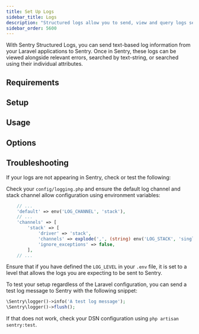 ```yaml
---
title: Set Up Logs
sidebar_title: Logs
description: "Structured logs allow you to send, view and query logs sent from your Laravel applications within Sentry."
sidebar_order: 5600
---
```



With Sentry Structured Logs, you can send text-based log information from your Laravel applications to Sentry. Once in Sentry, these logs can be viewed alongside relevant errors, searched by text-string, or searched using their individual attributes.

## Requirements

<PlatformContent includePath="logs/requirements" />

## Setup

<PlatformContent includePath="logs/setup" />

## Usage

<PlatformContent includePath="logs/usage" />

## Options

<PlatformContent includePath="logs/options" />

## Troubleshooting

If your logs are not appearing in Sentry, check or test the following:

Check your `config/logging.php` and ensure the default log channel and stack channel allow configuration using environment variables:

```php {filename:config/logging.php}
    // ...
    'default' => env('LOG_CHANNEL', 'stack'),
    // ...
    'channels' => [
        'stack' => [
            'driver' => 'stack',
            'channels' => explode(',', (string) env('LOG_STACK', 'single')),
            'ignore_exceptions' => false,
        ],
    // ...
```

Ensure that if you have defined the `LOG_LEVEL` in your `.env` file, it is set to a level that allows the logs you are expecting to be sent to Sentry.

To test your setup regardless of the Laravel configuration, you can send a test log message to Sentry with the following snippet:

```php
\Sentry\logger()->info('A test log message');
\Sentry\logger()->flush();
```

If that does not work, check your DSN configuration using `php artisan sentry:test`.
